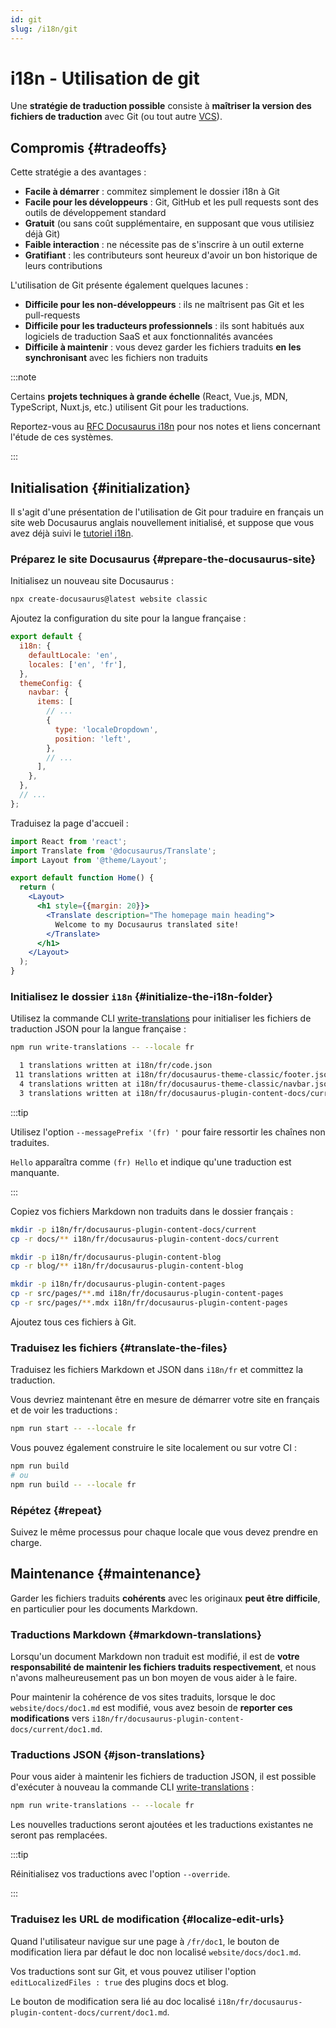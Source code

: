 ```yaml
---
id: git
slug: /i18n/git
---
```


# i18n - Utilisation de git

Une **stratégie de traduction possible** consiste à **maîtriser la version des fichiers de traduction** avec Git (ou tout autre [VCS](https://en.wikipedia.org/wiki/Version_control)).

## Compromis {#tradeoffs}

Cette stratégie a des avantages :

- **Facile à démarrer** : commitez simplement le dossier i18n à Git
- **Facile pour les développeurs** : Git, GitHub et les pull requests sont des outils de développement standard
- **Gratuit** (ou sans coût supplémentaire, en supposant que vous utilisiez déjà Git)
- **Faible interaction** : ne nécessite pas de s'inscrire à un outil externe
- **Gratifiant** : les contributeurs sont heureux d'avoir un bon historique de leurs contributions

L'utilisation de Git présente également quelques lacunes :

- **Difficile pour les non-développeurs** : ils ne maîtrisent pas Git et les pull-requests
- **Difficile pour les traducteurs professionnels** : ils sont habitués aux logiciels de traduction SaaS et aux fonctionnalités avancées
- **Difficile à maintenir** : vous devez garder les fichiers traduits **en les synchronisant** avec les fichiers non traduits

:::note

Certains **projets techniques à grande échelle** (React, Vue.js, MDN, TypeScript, Nuxt.js, etc.) utilisent Git pour les traductions.

Reportez-vous au [RFC Docusaurus i18n](https://github.com/facebook/docusaurus/issues/3317) pour nos notes et liens concernant l'étude de ces systèmes.

:::

## Initialisation {#initialization}

Il s'agit d'une présentation de l'utilisation de Git pour traduire en français un site web Docusaurus anglais nouvellement initialisé, et suppose que vous avez déjà suivi le [tutoriel i18n](./i18n-tutorial.mdx).

### Préparez le site Docusaurus {#prepare-the-docusaurus-site}

Initialisez un nouveau site Docusaurus :

```bash
npx create-docusaurus@latest website classic
```

Ajoutez la configuration du site pour la langue française :

```js title="docusaurus.config.js"
export default {
  i18n: {
    defaultLocale: 'en',
    locales: ['en', 'fr'],
  },
  themeConfig: {
    navbar: {
      items: [
        // ...
        {
          type: 'localeDropdown',
          position: 'left',
        },
        // ...
      ],
    },
  },
  // ...
};
```

Traduisez la page d'accueil :

```jsx title="src/pages/index.js"
import React from 'react';
import Translate from '@docusaurus/Translate';
import Layout from '@theme/Layout';

export default function Home() {
  return (
    <Layout>
      <h1 style={{margin: 20}}>
        <Translate description="The homepage main heading">
          Welcome to my Docusaurus translated site!
        </Translate>
      </h1>
    </Layout>
  );
}
```

### Initialisez le dossier `i18n` {#initialize-the-i18n-folder}

Utilisez la commande CLI [write-translations](../cli.mdx#docusaurus-write-translations-sitedir) pour initialiser les fichiers de traduction JSON pour la langue française :

```bash npm2yarn
npm run write-translations -- --locale fr

  1 translations written at i18n/fr/code.json
 11 translations written at i18n/fr/docusaurus-theme-classic/footer.json
  4 translations written at i18n/fr/docusaurus-theme-classic/navbar.json
  3 translations written at i18n/fr/docusaurus-plugin-content-docs/current.json
```

:::tip

Utilisez l'option `--messagePrefix '(fr) '` pour faire ressortir les chaînes non traduites.

`Hello` apparaîtra comme `(fr) Hello` et indique qu'une traduction est manquante.

:::

Copiez vos fichiers Markdown non traduits dans le dossier français :

```bash
mkdir -p i18n/fr/docusaurus-plugin-content-docs/current
cp -r docs/** i18n/fr/docusaurus-plugin-content-docs/current

mkdir -p i18n/fr/docusaurus-plugin-content-blog
cp -r blog/** i18n/fr/docusaurus-plugin-content-blog

mkdir -p i18n/fr/docusaurus-plugin-content-pages
cp -r src/pages/**.md i18n/fr/docusaurus-plugin-content-pages
cp -r src/pages/**.mdx i18n/fr/docusaurus-plugin-content-pages
```

Ajoutez tous ces fichiers à Git.

### Traduisez les fichiers {#translate-the-files}

Traduisez les fichiers Markdown et JSON dans `i18n/fr` et committez la traduction.

Vous devriez maintenant être en mesure de démarrer votre site en français et de voir les traductions :

```bash npm2yarn
npm run start -- --locale fr
```

Vous pouvez également construire le site localement ou sur votre CI :

```bash npm2yarn
npm run build
# ou
npm run build -- --locale fr
```

### Répétez {#repeat}

Suivez le même processus pour chaque locale que vous devez prendre en charge.

## Maintenance {#maintenance}

Garder les fichiers traduits **cohérents** avec les originaux **peut être difficile**, en particulier pour les documents Markdown.

### Traductions Markdown {#markdown-translations}

Lorsqu'un document Markdown non traduit est modifié, il est de **votre responsabilité de maintenir les fichiers traduits respectivement**, et nous n'avons malheureusement pas un bon moyen de vous aider à le faire.

Pour maintenir la cohérence de vos sites traduits, lorsque le doc `website/docs/doc1.md` est modifié, vous avez besoin de **reporter ces modifications** vers `i18n/fr/docusaurus-plugin-content-docs/current/doc1.md`.

### Traductions JSON {#json-translations}

Pour vous aider à maintenir les fichiers de traduction JSON, il est possible d'exécuter à nouveau la commande CLI [write-translations](../cli.mdx#docusaurus-write-translations-sitedir) :

```bash npm2yarn
npm run write-translations -- --locale fr
```

Les nouvelles traductions seront ajoutées et les traductions existantes ne seront pas remplacées.

:::tip

Réinitialisez vos traductions avec l'option `--override`.

:::

### Traduisez les URL de modification {#localize-edit-urls}

Quand l'utilisateur navigue sur une page à `/fr/doc1`, le bouton de modification liera par défaut le doc non localisé `website/docs/doc1.md`.

Vos traductions sont sur Git, et vous pouvez utiliser l'option `editLocalizedFiles : true` des plugins docs et blog.

Le bouton de modification sera lié au doc localisé `i18n/fr/docusaurus-plugin-content-docs/current/doc1.md`.
